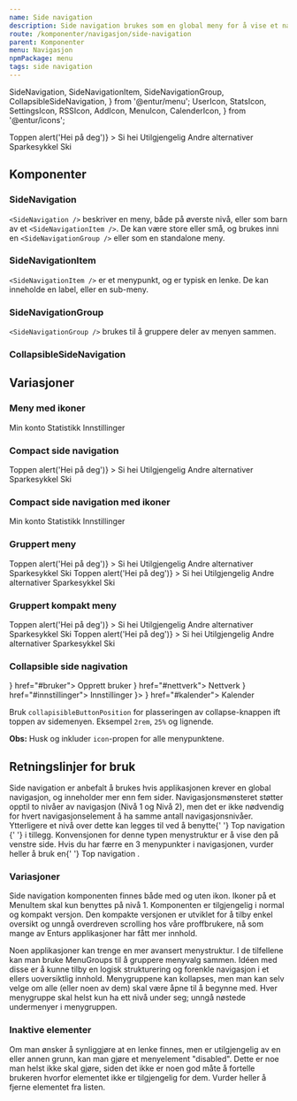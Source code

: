 ```yaml
---
name: Side navigation
description: Side navigation brukes som en global meny for å vise et navigasjons-hierarki med ett til to nivåer.
route: /komponenter/navigasjon/side-navigation
parent: Komponenter
menu: Navigasjon
npmPackage: menu
tags: side navigation
---
```


  SideNavigation,
  SideNavigationItem,
  SideNavigationGroup,
  CollapsibleSideNavigation,
} from '@entur/menu';
  UserIcon,
  StatsIcon,
  SettingsIcon,
  RSSIcon,
  AddIcon,
  MenuIcon,
  CalenderIcon,
} from '@entur/icons';

<PageHeader />

<Playground>
  <SideNavigation>
    <SideNavigationItem href="#menyer" active>
      Toppen
    </SideNavigationItem>
    <SideNavigationItem
      as="button"
      type="button"
      onClick={() => alert('Hei på deg')}
    >
      Si hei
    </SideNavigationItem>
    <SideNavigationItem disabled={true}>Utilgjengelig</SideNavigationItem>
    <SideNavigationItem>
      Andre alternativer
      <SideNavigation>
        <SideNavigationItem active={true} href="#">
          Sparkesykkel
        </SideNavigationItem>
        <SideNavigationItem disabled={true}>Ski</SideNavigationItem>
      </SideNavigation>
    </SideNavigationItem>
  </SideNavigation>
</Playground>

## Komponenter

### SideNavigation

<ImportStatement imports="SideNavigation" />
<Props of={SideNavigation} />

`<SideNavigation />` beskriver en meny, både på øverste nivå, eller som barn av et `<SideNavigationItem />`. De kan være store eller små, og brukes inni en `<SideNavigationGroup />` eller som en standalone meny.

### SideNavigationItem

<ImportStatement imports="SideNavigationItem" />
<Props of={SideNavigationItem} />

`<SideNavigationItem />` er et menypunkt, og er typisk en lenke. De kan inneholde en label, eller en sub-meny.

### SideNavigationGroup

<ImportStatement imports="SideNavigationGroup" />
<Props of={SideNavigationGroup} />

`<SideNavigationGroup />` brukes til å gruppere deler av menyen sammen.

### CollapsibleSideNavigation

<ImportStatement imports="CollapsibleSideNavigation" />
<Props of={CollapsibleSideNavigation} />

## Variasjoner

### Meny med ikoner

<Playground>
  <SideNavigation>
    <SideNavigationItem active={true} href="#">
      <UserIcon /> Min konto
    </SideNavigationItem>
    <SideNavigationItem disabled={true}>
      <StatsIcon /> Statistikk
    </SideNavigationItem>
    <SideNavigationItem href="#">
      <SettingsIcon /> Innstillinger
    </SideNavigationItem>
  </SideNavigation>
</Playground>

### Compact side navigation

<Playground>
  <SideNavigation size="small">
    <SideNavigationItem href="#menyer" active={true}>
      Toppen
    </SideNavigationItem>
    <SideNavigationItem
      as="button"
      type="button"
      onClick={() => alert('Hei på deg')}
    >
      Si hei
    </SideNavigationItem>
    <SideNavigationItem disabled={true}>Utilgjengelig</SideNavigationItem>
    <SideNavigationItem>
      Andre alternativer
      <SideNavigation size="small">
        <SideNavigationItem href="#">Sparkesykkel</SideNavigationItem>
        <SideNavigationItem disabled={true}>Ski</SideNavigationItem>
      </SideNavigation>
    </SideNavigationItem>
  </SideNavigation>
</Playground>

### Compact side navigation med ikoner

<Playground>
  <SideNavigation size="small">
    <SideNavigationItem active={true} href="#">
      <UserIcon /> Min konto
    </SideNavigationItem>
    <SideNavigationItem disabled={true}>
      <StatsIcon /> Statistikk
    </SideNavigationItem>
    <SideNavigationItem href="#">
      <SettingsIcon /> Innstillinger
    </SideNavigationItem>
  </SideNavigation>
</Playground>

### Gruppert meny

<Playground>
  <SideNavigationGroup title="En gruppe">
    <SideNavigation>
      <SideNavigationItem href="#menyer" active={true}>
        Toppen
      </SideNavigationItem>
      <SideNavigationItem
        as="button"
        type="button"
        onClick={() => alert('Hei på deg')}
      >
        Si hei
      </SideNavigationItem>
      <SideNavigationItem disabled={true}>Utilgjengelig</SideNavigationItem>
      <SideNavigationItem>
        Andre alternativer
        <SideNavigation>
          <SideNavigationItem href="#">Sparkesykkel</SideNavigationItem>
          <SideNavigationItem disabled={true}>Ski</SideNavigationItem>
        </SideNavigation>
      </SideNavigationItem>
    </SideNavigation>
  </SideNavigationGroup>
  <SideNavigationGroup title="Enda en gruppe">
    <SideNavigation>
      <SideNavigationItem href="#menyer" active={true}>
        Toppen
      </SideNavigationItem>
      <SideNavigationItem
        as="button"
        type="button"
        onClick={() => alert('Hei på deg')}
      >
        Si hei
      </SideNavigationItem>
      <SideNavigationItem disabled={true}>Utilgjengelig</SideNavigationItem>
      <SideNavigationItem>
        Andre alternativer
        <SideNavigation>
          <SideNavigationItem href="#">Sparkesykkel</SideNavigationItem>
          <SideNavigationItem disabled={true}>Ski</SideNavigationItem>
        </SideNavigation>
      </SideNavigationItem>
    </SideNavigation>
  </SideNavigationGroup>
</Playground>

### Gruppert kompakt meny

<Playground>
  <SideNavigationGroup title="En gruppe" defaultOpen={true}>
    <SideNavigation size="small">
      <SideNavigationItem href="#menyer" active={true}>
        Toppen
      </SideNavigationItem>
      <SideNavigationItem
        as="button"
        type="button"
        onClick={() => alert('Hei på deg')}
      >
        Si hei
      </SideNavigationItem>
      <SideNavigationItem disabled={true}>Utilgjengelig</SideNavigationItem>
      <SideNavigationItem>
        Andre alternativer
        <SideNavigation size="small">
          <SideNavigationItem href="#">Sparkesykkel</SideNavigationItem>
          <SideNavigationItem disabled={true}>Ski</SideNavigationItem>
        </SideNavigation>
      </SideNavigationItem>
    </SideNavigation>
  </SideNavigationGroup>
  <SideNavigationGroup title="Enda en gruppe" defaultOpen={true}>
    <SideNavigation size="small">
      <SideNavigationItem href="#menyer" active={true}>
        Toppen
      </SideNavigationItem>
      <SideNavigationItem
        as="button"
        type="button"
        onClick={() => alert('Hei på deg')}
      >
        Si hei
      </SideNavigationItem>
      <SideNavigationItem disabled={true}>Utilgjengelig</SideNavigationItem>
      <SideNavigationItem>
        Andre alternativer
        <SideNavigation size="small">
          <SideNavigationItem href="#">Sparkesykkel</SideNavigationItem>
          <SideNavigationItem disabled={true}>Ski</SideNavigationItem>
        </SideNavigation>
      </SideNavigationItem>
    </SideNavigation>
  </SideNavigationGroup>
</Playground>

### Collapsible side nagivation

<Playground>
  <CollapsibleSideNavigation>
    <SideNavigationItem icon={<AddIcon />} href="#bruker">
      Opprett bruker
    </SideNavigationItem>
    <SideNavigationItem icon={<RSSIcon />} href="#nettverk">
      Nettverk
    </SideNavigationItem>
    <SideNavigationItem icon={<SettingsIcon />} href="#innstillinger">
      Innstillinger
    </SideNavigationItem>
    <SideNavigationGroup title="Andre alternativer" icon={<MenuIcon />}>
      <SideNavigationItem icon={<CalenderIcon />} href="#kalender">
        Kalender
      </SideNavigationItem>
    </SideNavigationGroup>
  </CollapsibleSideNavigation>
</Playground>

Bruk `collapisibleButtonPosition` for plasseringen av collapse-knappen ift toppen av sidemenyen. Eksempel `2rem`, `25%` og lignende.

**Obs:** Husk og inkluder `icon`-propen for alle menypunktene.

## Retningslinjer for bruk

<Paragraph>
  Side navigation er anbefalt å brukes hvis applikasjonen krever en global
  navigasjon, og inneholder mer enn fem sider. Navigasjonsmønsteret støtter
  opptil to nivåer av navigasjon (Nivå 1 og Nivå 2), men det er ikke nødvendig
  for hvert navigasjonselement å ha samme antall navigasjonsnivåer. Ytterligere
  et nivå over dette kan legges til ved å benytte{' '}
  <LinkText as={Link} to="/komponenter/navigasjon/top-navigation">
    Top navigation
  </LinkText>{' '}
  i tillegg. Konvensjonen for denne typen menystruktur er å vise den på venstre
  side. Hvis du har færre en 3 menypunkter i navigasjonen, vurder heller å bruk
  en{' '}
  <LinkText as={Link} to="/komponenter/navigasjon/top-navigation">
    Top navigation
  </LinkText>
  .
</Paragraph>

### Variasjoner

Side navigation komponenten finnes både med og uten ikon.
Ikoner på et MenuItem skal kun benyttes på nivå 1. Komponenten er tilgjengelig i normal og kompakt versjon.
Den kompakte versjonen er utviklet for å tilby enkel oversikt og unngå overdreven scrolling hos våre proffbrukere,
nå som mange av Enturs applikasjoner har fått mer innhold.

Noen applikasjoner kan trenge en mer avansert menystruktur. I de tilfellene kan man bruke MenuGroups til å gruppere menyvalg sammen.
Idéen med disse er å kunne tilby en logisk strukturering og forenkle navigasjon i et ellers uoversiktlig innhold.
Menygruppene kan kollapses, men man kan selv velge om alle (eller noen av dem) skal være åpne til å begynne med.
Hver menygruppe skal helst kun ha ett nivå under seg; unngå nøstede undermenyer i menygruppen.

### Inaktive elementer

Om man ønsker å synliggjøre at en lenke finnes, men er utilgjengelig av en eller annen grunn,
kan man gjøre et menyelement "disabled". Dette er noe man helst ikke skal gjøre,
siden det ikke er noen god måte å fortelle brukeren hvorfor elementet ikke er tilgjengelig for dem.
Vurder heller å fjerne elementet fra listen.
